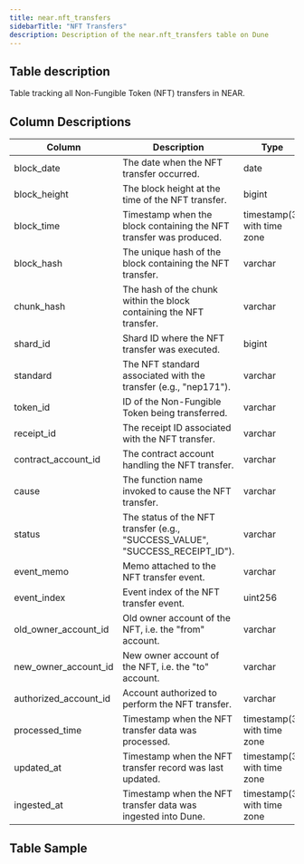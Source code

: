 ```yaml
---
title: near.nft_transfers
sidebarTitle: "NFT Transfers"
description: Description of the near.nft_transfers table on Dune
---
```


## Table description

Table tracking all Non-Fungible Token (NFT) transfers in NEAR.

## Column Descriptions

| Column                  | Description                                                              | Type                              |
| ----------------------- | ------------------------------------------------------------------------ | --------------------------------- |
| block_date              | The date when the NFT transfer occurred.                                  | date                              |
| block_height            | The block height at the time of the NFT transfer.                         | bigint                            |
| block_time              | Timestamp when the block containing the NFT transfer was produced.        | timestamp(3) with time zone       |
| block_hash              | The unique hash of the block containing the NFT transfer.                 | varchar                           |
| chunk_hash              | The hash of the chunk within the block containing the NFT transfer.       | varchar                           |
| shard_id                | Shard ID where the NFT transfer was executed.                             | bigint                            |
| standard                | The NFT standard associated with the transfer (e.g., "nep171").           | varchar                           |
| token_id                | ID of the Non-Fungible Token being transferred.                           | varchar                           |
| receipt_id              | The receipt ID associated with the NFT transfer.                          | varchar                           |
| contract_account_id     | The contract account handling the NFT transfer.                           | varchar                           |
| cause                   | The function name invoked to cause the NFT transfer.                     | varchar                           |
| status                  | The status of the NFT transfer (e.g., "SUCCESS_VALUE", "SUCCESS_RECEIPT_ID"). | varchar                        |
| event_memo              | Memo attached to the NFT transfer event.                                  | varchar                           |
| event_index             | Event index of the NFT transfer event.                                    | uint256                           |
| old_owner_account_id    | Old owner account of the NFT, i.e. the "from" account.                    | varchar                           |
| new_owner_account_id    | New owner account of the NFT, i.e. the "to" account.                      | varchar                           |
| authorized_account_id   | Account authorized to perform the NFT transfer.                           | varchar                           |
| processed_time          | Timestamp when the NFT transfer data was processed.                       | timestamp(3) with time zone       |
| updated_at              | Timestamp when the NFT transfer record was last updated.                  | timestamp(3) with time zone       |
| ingested_at             | Timestamp when the NFT transfer data was ingested into Dune.              | timestamp(3) with time zone       |


## Table Sample


<TableSample tableSchema="near" tableName="nft_transfers" />
